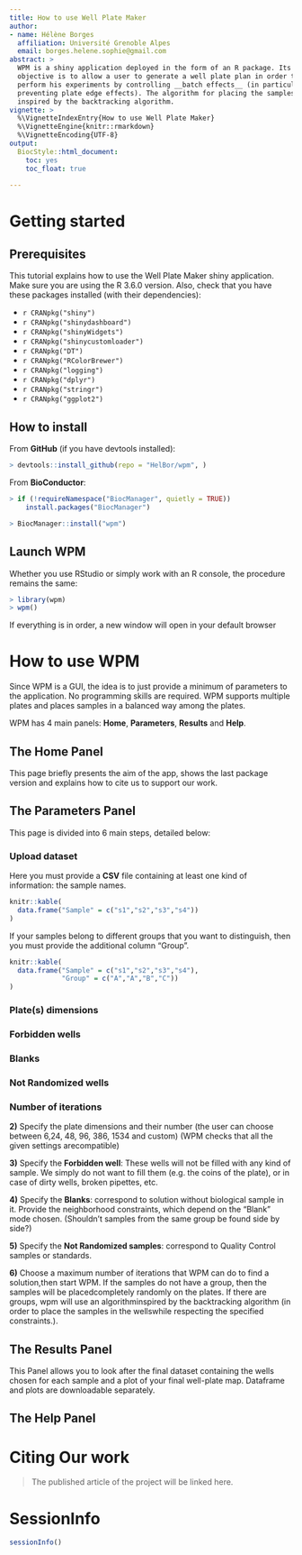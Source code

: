 ```yaml
---
title: How to use Well Plate Maker
author:
- name: Hélène Borges
  affiliation: Université Grenoble Alpes
  email: borges.helene.sophie@gmail.com
abstract: >
  WPM is a shiny application deployed in the form of an R package. Its 
  objective is to allow a user to generate a well plate plan in order to 
  perform his experiments by controlling __batch effects__ (in particular 
  preventing plate edge effects). The algorithm for placing the samples is 
  inspired by the backtracking algorithm.
vignette: >
  %\VignetteIndexEntry{How to use Well Plate Maker}
  %\VignetteEngine{knitr::rmarkdown}
  %\VignetteEncoding{UTF-8}
output: 
  BiocStyle::html_document:
    toc: yes
    toc_float: true

---
```


# Getting started
## Prerequisites
This tutorial explains how to use the Well Plate Maker shiny application.
Make sure you are using the R 3.6.0 version.
Also, check that you have these packages installed (with their dependencies):

* `r CRANpkg("shiny")`
* `r CRANpkg("shinydashboard")`
* `r CRANpkg("shinyWidgets")`
* `r CRANpkg("shinycustomloader")`
* `r CRANpkg("DT")`
* `r CRANpkg("RColorBrewer")`
* `r CRANpkg("logging")`
* `r CRANpkg("dplyr")`
* `r CRANpkg("stringr")`
* `r CRANpkg("ggplot2")`

## How to install
From __GitHub__ (if you have devtools installed):
```r
> devtools::install_github(repo = "HelBor/wpm", )
```

From __BioConductor__:
```r
> if (!requireNamespace("BiocManager", quietly = TRUE))
    install.packages("BiocManager")

> BiocManager::install("wpm")
```


## Launch WPM

Whether you use RStudio or simply work with an R console, the procedure remains the same:

```r
> library(wpm)
> wpm()
```
If everything is in order, a new window will open in your default browser

# How to use WPM

Since WPM is a GUI, the idea is to just provide a minimum of parameters to the application. 
No programming skills are required. WPM supports multiple plates and places samples in a balanced way among the plates.

WPM has 4 main panels: __Home__, __Parameters__, __Results__ and __Help__.

## The __Home__ Panel

This page briefly presents the aim of the app, shows the last package version and explains how to cite us to support our work.

## The __Parameters__ Panel

This page is divided into 6 main steps, detailed below:

### Upload dataset

Here you must provide a __CSV__ file containing at least one kind of information: the sample names.
```r
knitr::kable(
  data.frame("Sample" = c("s1","s2","s3","s4"))
)
```
If your samples belong to different groups that you want to distinguish, then you must provide the additional column "Group".
```r
knitr::kable(
  data.frame("Sample" = c("s1","s2","s3","s4"), 
             "Group" = c("A","A","B","C"))
)
```



### Plate(s) dimensions

### Forbidden wells

### Blanks

### Not Randomized wells

### Number of iterations





**2)** Specify the plate dimensions and their number (the user can choose between 6,24,  48,  96,  386,  1534  and  custom)  (WPM  checks  that  all  the  given  settings  arecompatible)

**3)** Specify the __Forbidden well__: These  wells  will  not  be  filled  with  any  kind  of  sample. We simply do not want to fill them (e.g. the coins of the plate), or in case of dirty wells, broken pipettes, etc.

**4)** Specify the __Blanks__: correspond to solution without biological sample in it. Provide the neighborhood constraints, which depend on the "Blank" mode chosen. (Shouldn't samples from the same group be found side by side?)

**5)** Specify the __Not Randomized samples__: correspond to Quality Control samples or standards.

**6)** Choose a maximum number of iterations that WPM can do to find a solution,then start WPM. If the samples do not have a group, then the samples will be placedcompletely randomly on the plates. If there are groups, wpm will use an algorithminspired by the backtracking algorithm (in order to place the samples in the wellswhile respecting the specified constraints.).


## The __Results__ Panel

This Panel allows you to look after the final dataset containing the wells chosen for each sample and a plot of your final well-plate map. Dataframe and plots are downloadable separately.

## The __Help__ Panel


# Citing Our work
> The published article of the project will be linked here.

# SessionInfo
```r
sessionInfo()
```





